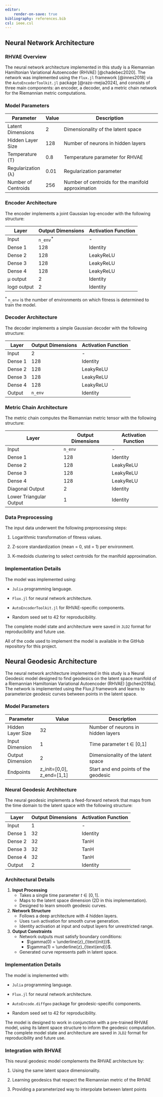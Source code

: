 ```yaml
---
editor:
    render-on-save: true
bibliography: references.bib
csl: ieee.csl
---
```


## Neural Network Architecture

### RHVAE Overview

The neural network architecture implemented in this study is a Riemannian
Hamiltonian Variational Autoencoder (RHVAE) [@chadebec2020]. The network was
implemented using the `Flux.jl` framework [@innes2018] via the
`AutoEncoderToolkit.jl` package [@razo-mejia2024], and consists of three main
components: an encoder, a decoder, and a metric chain network for the Riemannian
metric computations.

### Model Parameters

| Parameter           | Value | Description                                        |
| ------------------- | ----- | -------------------------------------------------- |
| Latent Dimensions   | 2     | Dimensionality of the latent space                 |
| Hidden Layer Size   | 128   | Number of neurons in hidden layers                 |
| Temperature (T)     | 0.8   | Temperature parameter for RHVAE                    |
| Regularization (λ)  | 0.01  | Regularization parameter                           |
| Number of Centroids | 256   | Number of centroids for the manifold approximation |

### Encoder Architecture

The encoder implements a joint Gaussian log-encoder with the following
structure:

| Layer       | Output Dimensions | Activation Function |
| ----------- | ----------------- | ------------------- |
| Input       | `n_env`$^*$       | -                   |
| Dense 1     | 128               | Identity            |
| Dense 2     | 128               | LeakyReLU           |
| Dense 3     | 128               | LeakyReLU           |
| Dense 4     | 128               | LeakyReLU           |
| µ output    | 2                 | Identity            |
| logσ output | 2                 | Identity            |

$^*$ `n_env` is the number of environments on which fitness is determined to
train the model.

### Decoder Architecture

The decoder implements a simple Gaussian decoder with the following structure:

| Layer   | Output Dimensions | Activation Function |
| ------- | ----------------- | ------------------- |
| Input   | 2                 | -                   |
| Dense 1 | 128               | Identity            |
| Dense 2 | 128               | LeakyReLU           |
| Dense 3 | 128               | LeakyReLU           |
| Dense 4 | 128               | LeakyReLU           |
| Output  | `n_env`           | Identity            |

### Metric Chain Architecture

The metric chain computes the Riemannian metric tensor with the following
structure:

| Layer                   | Output Dimensions | Activation Function |
| ----------------------- | ----------------- | ------------------- |
| Input                   | `n_env`           | -                   |
| Dense 1                 | 128               | Identity            |
| Dense 2                 | 128               | LeakyReLU           |
| Dense 3                 | 128               | LeakyReLU           |
| Dense 4                 | 128               | LeakyReLU           |
| Diagonal Output         | 2                 | Identity            |
| Lower Triangular Output | 1                 | Identity            |

### Data Preprocessing

The input data underwent the following preprocessing steps:

1. Logarithmic transformation of fitness values.

2. Z-score standardization (mean = 0, std = 1) per environment.

3. K-medoids clustering to select centroids for the manifold approximation.

### Implementation Details

The model was implemented using:

- `Julia` programming language.

- `Flux.jl` for neural network architecture.

- `AutoEncoderToolkit.jl` for RHVAE-specific components.

- Random seed set to 42 for reproducibility.

The complete model state and architecture were saved in `JLD2` format for
reproducibility and future use.

All of the code used to implement the model is available in the GitHub
repository for this project.

## Neural Geodesic Architecture

The neural network architecture implemented in this study is a Neural Geodesic
model designed to find geodesics on the latent space manifold of a Riemannian
Hamiltonian Variational Autoencoder (RHVAE) [@chen2018a]. The network is
implemented using the Flux.jl framework and learns to parameterize geodesic
curves between points in the latent space.

### Model Parameters

| Parameter         | Value                     | Description                          |
| ----------------- | ------------------------- | ------------------------------------ |
| Hidden Layer Size | 32                        | Number of neurons in hidden layers   |
| Input Dimension   | 1                         | Time parameter t ∈ [0,1]             |
| Output Dimension  | 2                         | Dimensionality of the latent space   |
| Endpoints         | z_init=[0,0], z_end=[1,1] | Start and end points of the geodesic |

### Neural Geodesic Architecture

The neural geodesic implements a feed-forward network that maps from the time
domain to the latent space with the following structure:

| Layer   | Output Dimensions | Activation Function |
| ------- | ----------------- | ------------------- |
| Input   | 1                 | -                   |
| Dense 1 | 32                | Identity            |
| Dense 2 | 32                | TanH                |
| Dense 3 | 32                | TanH                |
| Dense 4 | 32                | TanH                |
| Output  | 2                 | Identity            |

### Architectural Details

1. **Input Processing**
   - Takes a single time parameter $t \in [0,1]$.
   - Maps to the latent space dimension (2D in this implementation).
   - Designed to learn smooth geodesic curves.

2. **Network Structure**
   - Follows a deep architecture with 4 hidden layers.
   - Uses `tanh` activation for smooth curve generation.
   - Identity activation at input and output layers for unrestricted range.

3. **Output Constraints**
   - Network outputs must satisfy boundary conditions:
     - $\gamma(0) = \underline{z}_{\text{init}}$.
     - $\gamma(1) = \underline{z}_{\text{end}}$.
   - Generated curve represents path in latent space.

### Implementation Details

The model is implemented with:

- `Julia` programming language.

- `Flux.jl` for neural network architecture.

- `AutoEncode.diffgeo` package for geodesic-specific components.

- Random seed set to 42 for reproducibility.

The model is designed to work in conjunction with a pre-trained RHVAE model,
using its latent space structure to inform the geodesic computation. The
complete model state and architecture are saved in `JLD2` format for
reproducibility and future use.

### Integration with RHVAE

This neural geodesic model complements the RHVAE architecture by:

1. Using the same latent space dimensionality.

2. Learning geodesics that respect the Riemannian metric of the RHVAE

3. Providing a parameterized way to interpolate between latent points
